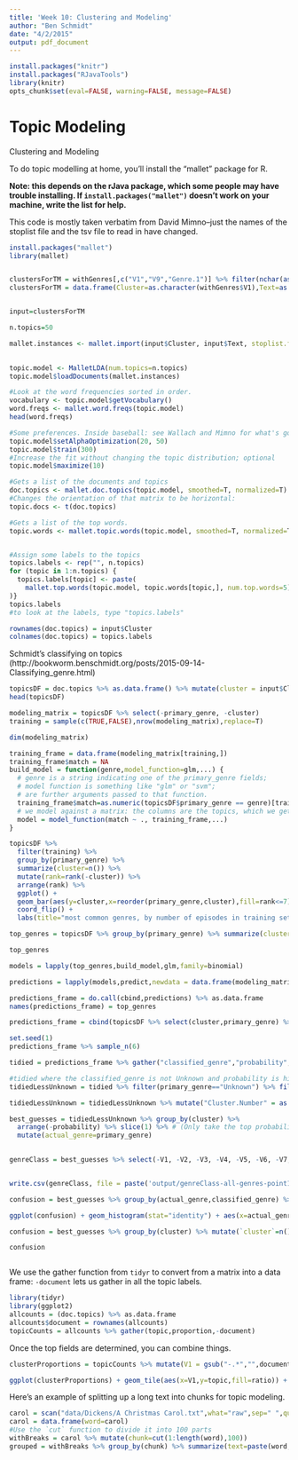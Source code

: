 ```yaml
---
title: 'Week 10: Clustering and Modeling'
author: "Ben Schmidt"
date: "4/2/2015"
output: pdf_document
---
```



``` r
install.packages("knitr")
install.packages("RJavaTools")
library(knitr)
opts_chunk$set(eval=FALSE, warning=FALSE, message=FALSE)

```

# Topic Modeling


Clustering and Modeling

To do topic modelling at home, you'll install the "mallet" package for R.

**Note: this depends on the rJava package, which some people may have trouble installing. If `install.packages("mallet")` doesn't work on your machine, write the list for help.**

This code is mostly taken verbatim from David Mimno--just the names of the stoplist file and the tsv file to read in have changed.

``` r
install.packages("mallet")
library(mallet)


clustersForTM = withGenres[,c("V1","V9","Genre.1")] %>% filter(nchar(as.character(V9), allowNA=TRUE) > 50) #Get the Cluster Number and text column from Cluster frame
clustersForTM = data.frame(Cluster=as.character(withGenres$V1),Text=as.character(withGenres$V9),Genre=as.character(withGenres$Genre.1),stringsAsFactors = F)


input=clustersForTM

n.topics=50

mallet.instances <- mallet.import(input$Cluster, input$Text, stoplist.file="data/stopwords.txt", token.regexp = "\\w+",preserve.case=F)
                                 

topic.model <- MalletLDA(num.topics=n.topics)
topic.model$loadDocuments(mallet.instances)

#Look at the word frequencies sorted in order.
vocabulary <- topic.model$getVocabulary()
word.freqs <- mallet.word.freqs(topic.model)
head(word.freqs)

#Some preferences. Inside baseball: see Wallach and Mimno for what's going on.
topic.model$setAlphaOptimization(20, 50)
topic.model$train(300)
#Increase the fit without changing the topic distribution; optional
topic.model$maximize(10)

#Gets a list of the documents and topics
doc.topics <- mallet.doc.topics(topic.model, smoothed=T, normalized=T)
#Changes the orientation of that matrix to be horizontal:
topic.docs <- t(doc.topics)

#Gets a list of the top words.
topic.words <- mallet.topic.words(topic.model, smoothed=T, normalized=T)


#Assign some labels to the topics
topics.labels <- rep("", n.topics)
for (topic in 1:n.topics) {
  topics.labels[topic] <- paste(
    mallet.top.words(topic.model, topic.words[topic,], num.top.words=5)$words, collapse=" "
)}
topics.labels
#to look at the labels, type "topics.labels"

rownames(doc.topics) = input$Cluster
colnames(doc.topics) = topics.labels
```

Schmidt's classifying on topics (http://bookworm.benschmidt.org/posts/2015-09-14-Classifying_genre.html)

```r

topicsDF = doc.topics %>% as.data.frame() %>% mutate(cluster = input$Cluster, primary_genre = input$Genre)
head(topicsDF)

modeling_matrix = topicsDF %>% select(-primary_genre, -cluster) 
training = sample(c(TRUE,FALSE),nrow(modeling_matrix),replace=T)

dim(modeling_matrix)

training_frame = data.frame(modeling_matrix[training,])
training_frame$match = NA
build_model = function(genre,model_function=glm,...) {
  # genre is a string indicating one of the primary_genre fields;
  # model function is something like "glm" or "svm";
  # are further arguments passed to that function.
  training_frame$match=as.numeric(topicsDF$primary_genre == genre)[training]
  # we model against a matrix: the columns are the topics, which we get by dropping out the other four elements
  model = model_function(match ~ ., training_frame,...)
}

topicsDF %>% 
  filter(training) %>% 
  group_by(primary_genre) %>% 
  summarize(cluster=n()) %>% 
  mutate(rank=rank(-cluster)) %>% 
  arrange(rank) %>% 
  ggplot() + 
  geom_bar(aes(y=cluster,x=reorder(primary_genre,cluster),fill=rank<=7),stat="identity") + 
  coord_flip() + 
  labs(title="most common genres, by number of episodes in training set")

top_genres = topicsDF %>% group_by(primary_genre) %>% summarize(cluster=n()) %>% mutate(rank=rank(-cluster)) %>% arrange(rank) %>% slice(1:15) %>% select(primary_genre) %>% unlist

top_genres

models = lapply(top_genres,build_model,glm,family=binomial)

predictions = lapply(models,predict,newdata = data.frame(modeling_matrix[!training,]),type="response")

predictions_frame = do.call(cbind,predictions) %>% as.data.frame
names(predictions_frame) = top_genres

predictions_frame = cbind(topicsDF %>% select(cluster,primary_genre) %>% filter(!training),predictions_frame)

set.seed(1)
predictions_frame %>% sample_n(6)

tidied = predictions_frame %>% gather("classified_genre","probability",-primary_genre,-cluster)

#tidied where the classified_genre is not Unknown and probability is high
tidiedLessUnknown = tidied %>% filter(primary_genre=="Unknown") %>% filter(classified_genre!="Unknown") %>% filter(probability > .1) 

tidiedLessUnknown = tidiedLessUnknown %>% mutate("Cluster.Number" = as.integer(cluster)) %>% left_join(withGenres)

best_guesses = tidiedLessUnknown %>% group_by(cluster) %>% 
  arrange(-probability) %>% slice(1) %>% # (Only take the top probability for each episode)
  mutate(actual_genre=primary_genre)
 

genreClass = best_guesses %>% select(-V1, -V2, -V3, -V4, -V5, -V6, -V7, -V8, -Cluster.Number, -Genre.1) 


write.csv(genreClass, file = paste('output/genreClass-all-genres-point1-threshhold.csv',sep=""))

confusion = best_guesses %>% group_by(actual_genre,classified_genre) %>% summarize(`cluster`=n())

ggplot(confusion) + geom_histogram(stat="identity") + aes(x=actual_genre,y=`cluster`,fill=classified_genre) + coord_flip()

confusion = best_guesses %>% group_by(cluster) %>% mutate(`cluster`=n()) %>% filter(actual_genre!=classified_genre) %>% group_by(cluster,actual_genre,classified_genre) %>% summarize(n_misclassified=n(),`cluster`=`cluster`[1]) %>% ungroup %>% arrange(-n_misclassified)

confusion



```

We use the gather function from `tidyr` to convert from a matrix into a data frame: `-document` lets us gather in all the topic labels.

```r
library(tidyr)
library(ggplot2)
allcounts = (doc.topics) %>% as.data.frame
allcounts$document = rownames(allcounts)
topicCounts = allcounts %>% gather(topic,proportion,-document)
```

Once the top fields are determined, you can combine things.

```r
clusterProportions = topicCounts %>% mutate(V1 = gsub("-.*","",document)) %>% group_by(V1,topic) %>% summarize(ratio = mean(proportion))

ggplot(clusterProportions) + geom_tile(aes(x=V1,y=topic,fill=ratio)) + theme(axis.text = element_text(size = rel(1.3)))
```

Here's an example of splitting up a long text into chunks for topic modeling.

``` r
carol = scan("data/Dickens/A Christmas Carol.txt",what="raw",sep=" ",quote="",comment.char="")
carol = data.frame(word=carol)
#Use the `cut` function to divide it into 100 parts
withBreaks = carol %>% mutate(chunk=cut(1:length(word),100))
grouped = withBreaks %>% group_by(chunk) %>% summarize(text=paste(word,collapse=" "))

```